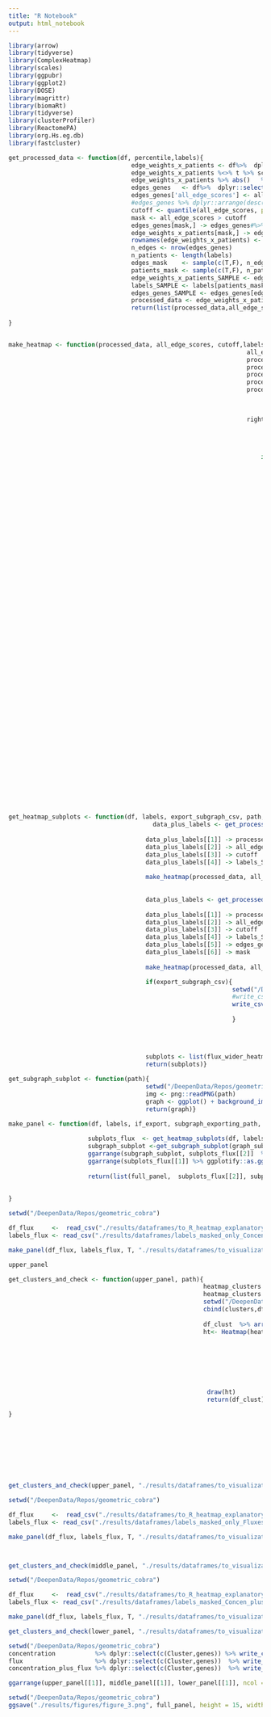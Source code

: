 ```yaml
---
title: "R Notebook"
output: html_notebook
---
```


```r
library(arrow)
library(tidyverse)
library(ComplexHeatmap) 
library(scales)
library(ggpubr)
library(ggplot2)
library(DOSE)
library(magrittr)
library(biomaRt)
library(tidyverse)
library(clusterProfiler)
library(ReactomePA)
library(org.Hs.eg.db)
library(fastcluster)
```

```r

get_processed_data <- function(df, percentile,labels){
                                  edge_weights_x_patients <- df%>%  dplyr::select_if(is.numeric)
                                  edge_weights_x_patients %<>% t %>% scale %>% t   %>%as.data.frame()
                                  edge_weights_x_patients %>% abs()   %>%  rowSums() -> all_edge_scores
                                  edges_genes   <- df%>%  dplyr::select_if(is.character)
                                  edges_genes['all_edge_scores'] <- all_edge_scores
                                  #edges_genes %>% dplyr::arrange(desc(all_edge_scores))
                                  cutoff <- quantile(all_edge_scores, probs =percentile )
                                  mask <- all_edge_scores > cutoff
                                  edges_genes[mask,] -> edges_genes#%>% arrange(desc(all_edge_scores))
                                  edge_weights_x_patients[mask,] -> edge_weights_x_patients
                                  rownames(edge_weights_x_patients) <- NULL
                                  n_edges <- nrow(edges_genes)
                                  n_patients <- length(labels)
                                  edges_mask    <- sample(c(T,F), n_edges, replace = T, prob = c(1, 0))
                                  patients_mask <- sample(c(T,F), n_patients, replace = T, prob = c(1, 0))
                                  edge_weights_x_patients_SAMPLE <- edge_weights_x_patients[edges_mask,patients_mask]
                                  labels_SAMPLE <- labels[patients_mask]
                                  edges_genes_SAMPLE <- edges_genes[edges_mask,]
                                  processed_data <- edge_weights_x_patients_SAMPLE %>% as.matrix() %>% rescale
                                  return(list(processed_data,all_edge_scores,cutoff, labels_SAMPLE, edges_genes_SAMPLE,mask))
  
}


make_heatmap <- function(processed_data, all_edge_scores, cutoff,labels_SAMPLE, small = T){
                                                                  all_edge_scores[all_edge_scores > cutoff]-> edge_scores
                                                                  processed_data %>% as.data.frame() ->processed_data_df
                                                                  processed_data_df['edge_scores'] <- edge_scores
                                                                  processed_data_df %>% arrange(desc(edge_scores)) -> processed_data_df_sorted
                                                                  processed_data_df_sorted %>% dplyr::pull('edge_scores') -> edge_scores_sorted
                                                                  processed_data_df_sorted['edge_scores'] <- NULL
                                                                  

                                                                  
                                                                  right_annotation <- rowAnnotation( gp = gpar(fontsize = 2), 'Group' = labels_SAMPLE,
                                                                                                          col = list(fontsize = 2, 'Group' = c(
                                                                                                         'Control'        = "darkgreen",
                                                                                                         'PKU'           =  "gold"))) 
                                                                  
                                                                      if(small){
                                                                               top_annotation <- columnAnnotation(
                                                                                 `Score` = anno_lines(size = unit(.8, "mm"), pt_gp = gpar(col = 'red4'),add_points = TRUE,
                                                                                                                          edge_scores_sorted %>% rescale(), height = unit(1, "cm")))
                                                                                ht <- Heatmap( t(processed_data_df_sorted), 
                                                                                                cluster_columns = F, 
                                                                                                show_heatmap_legend = F,
                                                                                                clustering_distance_rows  =  function(x) fastcluster::hclust(dist(x), "euclidean"),
                                                                                                cluster_rows              =  function(x) fastcluster::hclust(dist(x), "ward.D"),
                                                                                                show_column_names = F, 
                                                                                                show_row_names = F, 
                                                                                                show_row_dend = F,
                                                                                                right_annotation = right_annotation,
                                                                                                top_annotation   = top_annotation, 
                                                                                                border = TRUE)
                                                                                               return(ht  %>% ggplotify::as.ggplot() )
                                                                                                } else{
                                                                                                                                                                                 top_annotation <- columnAnnotation(
                                                                                 `Score` = anno_lines(size = unit(1, "mm"), pt_gp = gpar(col = 'red4'),add_points = TRUE,
                                                                                                                          edge_scores_sorted %>% rescale(), height = unit(1, "cm")))
                                                                                                  
                                                                                ht <- Heatmap( t(processed_data_df_sorted), 
                                                                                                #cluster_columns = T, 
                                                                                                show_heatmap_legend = T,
                                                                                                clustering_distance_columns  =  function(x) fastcluster::hclust(dist(x), "euclidean"),
                                                                                                cluster_columns              =  function(x) fastcluster::hclust(dist(x), "ward.D2"),
                                                                                                clustering_distance_rows  =  function(x) fastcluster::hclust(dist(x), "euclidean"),
                                                                                                cluster_rows              =  function(x) fastcluster::hclust(dist(x), "ward.D2"),
                                                                                                show_column_names = F, 
                                                                                                show_row_names = F, 
                                                                                                show_row_dend = T,
                                                                                                show_column_dend = T,
                                                                                                right_annotation = right_annotation,
                                                                                                top_annotation   = top_annotation, 
                                                                                                border = TRUE,
                                                                                               #clustering_distance_columns  =  function(x) fastcluster::hclust(dist(x), "euclidean"),
                                                                                               #cluster_columns              =  function(x) fastcluster::hclust(dist(x), "ward.D"),
                                                                                               row_dend_width    = unit(3, "cm"),
                                                                                               column_dend_height = unit(2.5,"cm"),
                                                                                               name = "Weight",
                                                                                               column_km = 2, column_gap = unit(2, "mm")
                                                                                               )
                                                                                
                                                                                                return( 
                                                                                                  list(ht  ,  t(processed_data_df_sorted) )
                                                                                                  )
                                                                                                        } }
```


```r
get_heatmap_subplots <- function(df, labels, export_subgraph_csv, path, cutoff_narrow_heatmap){
                                        data_plus_labels <- get_processed_data(df, 0.90,labels)
                                      
                                      data_plus_labels[[1]] -> processed_data
                                      data_plus_labels[[2]] -> all_edge_scores
                                      data_plus_labels[[3]] -> cutoff
                                      data_plus_labels[[4]] -> labels_SAMPLE
                                      
                                      make_heatmap(processed_data, all_edge_scores, cutoff,labels_SAMPLE, small = T)-> flux_wider_heatmap
                                      
                                      
                                      data_plus_labels <- get_processed_data(df, cutoff_narrow_heatmap,labels)
                                      
                                      data_plus_labels[[1]] -> processed_data
                                      data_plus_labels[[2]] -> all_edge_scores
                                      data_plus_labels[[3]] -> cutoff
                                      data_plus_labels[[4]] -> labels_SAMPLE
                                      data_plus_labels[[5]] -> edges_genes_SAMPLE
                                      data_plus_labels[[6]] -> mask
                                      
                                      make_heatmap(processed_data, all_edge_scores, cutoff,labels_SAMPLE, small = F) -> flux_narrow_heatmap

                                      if(export_subgraph_csv){
                                                              setwd("/DeepenData/Repos/geometric_cobra")
                                                              #write_csv(df[mask, ], path)
                                                              write_csv(cbind(edges_genes_SAMPLE,processed_data), path)
                                                              
                                                              }
                                      
                                      
                                      
                                      
                                      subplots <- list(flux_wider_heatmap  ,  flux_narrow_heatmap[[1]] ,  flux_narrow_heatmap[[2]])
                                      return(subplots)}

get_subgraph_subplot <- function(path){
                                      setwd("/DeepenData/Repos/geometric_cobra")
                                      img <- png::readPNG(path)
                                      graph <- ggplot() + background_image(img)
                                      return(graph)}

make_panel <- function(df, labels, if_export, subgraph_exporting_path, graph_subplot_image_path, cutoff_narrow_heatmap ){
  
                      subplots_flux  <- get_heatmap_subplots(df, labels, if_export, subgraph_exporting_path, cutoff_narrow_heatmap)
                      subgraph_subplot <-get_subgraph_subplot(graph_subplot_image_path)
                      ggarrange(subgraph_subplot, subplots_flux[[2]]  %>% ggplotify::as.ggplot(), widths = c(1,1)) -> lower_panel
                      ggarrange(subplots_flux[[1]] %>% ggplotify::as.ggplot(), lower_panel, ncol = 1, heights = c(.5,1)) -> full_panel
                      
                      return(list(full_panel,  subplots_flux[[2]], subplots_flux[[3]] ))
  
  
}
```

```r
setwd("/DeepenData/Repos/geometric_cobra")

df_flux     <-  read_csv("./results/dataframes/to_R_heatmap_explanatory_subgraph_MASKED_GCN_Concentration.csv") %>% dplyr::select(-c("...1")) #to_R_heatmap_explanatory_subgraph_masked_NONflux.csv #to_R_heatmap_explanatory_subgraph_masked_FLUX.csv
labels_flux <- read_csv("./results/dataframes/labels_masked_only_Concen.csv")  %>%  dplyr::select(-c("...1")) %>% .[[1]] #test_labels_masked_NONflux.csv  #test_labels_masked_FLUX.csv

make_panel(df_flux, labels_flux, T, "./results/dataframes/to_visualization_explanatory_subgraph_MASKED_GCN_Concentration.csv",  "./results/figures/Figure_2_MASKED_Concentration.png", .99) -> upper_panel;
```


```r
upper_panel
```
```r

get_clusters_and_check <- function(upper_panel, path){
                                                      heatmap_clusters <- waRRior::heatmap_extract_cluster(draw(upper_panel[[2]]),upper_panel[[3]],  which = "column")
                                                      heatmap_clusters %>%  mutate(ID = as.numeric(ID))  %>%arrange((ID)) %>% .['Cluster'] -> clusters
                                                      setwd("/DeepenData/Repos/geometric_cobra");df <- read_csv(path)
                                                      cbind(clusters,df) -> df_clust
                                                      
                                                      df_clust  %>% arrange(Cluster) %>% dplyr::select_if(is.numeric) %>% dplyr::select(-c('all_edge_scores'))%>% t -> heatmap_reconstruction
                                                      ht<- Heatmap(heatmap_reconstruction, cluster_columns = F, 
                                                                                                                
                                                                                                                                                      show_heatmap_legend = F,
                                                                                                                                                      show_column_names = F, 
                                                                                                                                                      show_row_names = F, 
                                                                                                                                                      show_row_dend = T,
                                                                                                                                                      border = TRUE)
                                                       
                                                       draw(ht)
                                                       return(df_clust)
  
}









get_clusters_and_check(upper_panel, "./results/dataframes/to_visualization_explanatory_subgraph_MASKED_GCN_Concentration.csv") -> concentration 
```


```r
setwd("/DeepenData/Repos/geometric_cobra")

df_flux     <-  read_csv("./results/dataframes/to_R_heatmap_explanatory_subgraph_MASKED_GCN_Fluxes.csv") %>% dplyr::select(-c("...1")) #to_R_heatmap_explanatory_subgraph_masked_NONflux.csv #to_R_heatmap_explanatory_subgraph_masked_FLUX.csv
labels_flux <- read_csv("./results/dataframes/labels_masked_only_Fluxes.csv")  %>%  dplyr::select(-c("...1")) %>% .[[1]] #test_labels_masked_NONflux.csv  #test_labels_masked_FLUX.csv

make_panel(df_flux, labels_flux, T, "./results/dataframes/to_visualization_explanatory_subgraph_MASKED_GCN_FUX.csv",  "./results/figures/Figure_2_MASKED_FLUX.png", .99) -> middle_panel



get_clusters_and_check(middle_panel, "./results/dataframes/to_visualization_explanatory_subgraph_MASKED_GCN_FUX.csv") -> flux 
```

```r
setwd("/DeepenData/Repos/geometric_cobra")

df_flux     <-  read_csv("./results/dataframes/to_R_heatmap_explanatory_subgraph_MASKED_GCN_Concen_plus_Fluxes.csv") %>% dplyr::select(-c("...1")) #to_R_heatmap_explanatory_subgraph_masked_NONflux.csv #to_R_heatmap_explanatory_subgraph_masked_FLUX.csv
labels_flux <- read_csv("./results/dataframes/labels_masked_Concen_plus_Fluxes.csv")  %>%  dplyr::select(-c("...1")) %>% .[[1]] #test_labels_masked_NONflux.csv  #test_labels_masked_FLUX.csv

make_panel(df_flux, labels_flux, T, "./results/dataframes/to_visualization_explanatory_subgraph_MASKED_GCN_Concentration_plus_FUX.csv",  "./results/figures/Figure_2_MASKED_Concentration_plus_FLUX.png", .999) -> lower_panel

get_clusters_and_check(lower_panel, "./results/dataframes/to_visualization_explanatory_subgraph_MASKED_GCN_Concentration_plus_FUX.csv") -> concentration_plus_flux 

```

```r
setwd("/DeepenData/Repos/geometric_cobra")
concentration           %>% dplyr::select(c(Cluster,genes)) %>% write_csv( "./results/dataframes/Cluster_genes_concentration.csv")
flux                    %>% dplyr::select(c(Cluster,genes))  %>% write_csv( "./results/dataframes/Cluster_genes_flux.csv")
concentration_plus_flux %>% dplyr::select(c(Cluster,genes))  %>% write_csv( "./results/dataframes/Cluster_genes_concentration_plus_flux.csv")

```
```r

ggarrange(upper_panel[[1]], middle_panel[[1]], lower_panel[[1]], ncol = 1) -> full_panel

```


```r

setwd("/DeepenData/Repos/geometric_cobra")
ggsave("./results/figures/figure_3.png", full_panel, height = 15, width = 12)

```


















